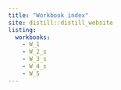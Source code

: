 ```yaml
---
title: "Workbook index"
site: distill::distill_website
listing: 
  workbooks:
    - W_1
    - W_2_s
    - W_3_s
    - W_4_s
    - W_5
---
```

